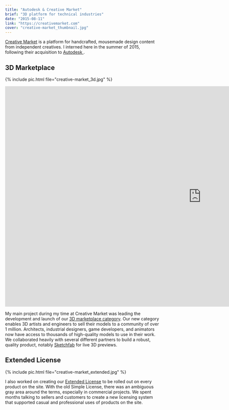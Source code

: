 ```yaml
---
title: "Autodesk & Creative Market"
brief: "3D platform for technical industries"
date: "2015-08-11"
link: "https://creativemarket.com"
cover: "creative-market_thumbnail.jpg"
---
```


<a href="https://creativemarket.com/">Creative Market</a> is a platform for handcrafted,
mousemade design content from independent creatives. I interned here in the summer
of 2015, following their acquisition to <a href="https://www.autodesk.com/">
	Autodesk
</a>
.

## 3D Marketplace

{% include pic.html file="creative-market_3d.jpg" %}

<div class="embed-container">
	<div class="embed">
		<div class="sketchfab-embed-wrapper">
			<iframe
				width="1280"
				height="720"
				src="https://sketchfab.com/models/e97a63e5b3bc4f9ab1c15db496e1a193/embed"
				frameborder="0"
				allowvr
				allowfullscreen
				mozallowfullscreen="true"
				webkitallowfullscreen="true"
				onmousewheel=""
			></iframe>
		</div>
	</div>
</div>

My main project during my time at Creative Market was leading the development and launch of our <a href="https://creativemarket.com/3d">3D marketplace category</a>. Our new category enables 3D artists and engineers to sell their models to a community of over 1 million. Architects, industrial designers, game developers, and animators now have access to thousands of high-quality models to use in their work. We collaborated heavily with several different partners to build a robust, quality product, notably <a href="https://sketchfab.com/">Sketchfab</a> for live 3D previews.

## Extended License

{% include pic.html file="creative-market_extended.jpg" %}

I also worked on creating our <a href="https://creativemarket.com/licenses">Extended License</a> to be rolled out on every product on the site. With the old Simple License, there was an ambiguous gray area around the terms, especially in commercial projects. We spent months talking to sellers and customers to create a new licensing system that supported casual and professional uses of products on the site.
